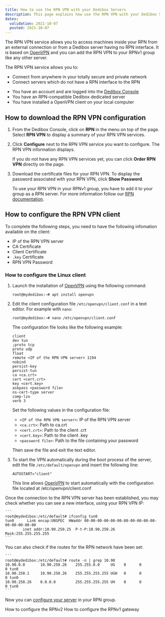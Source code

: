 ```yaml
---
title: How to use the RPN VPN with your Dedibox Servers
description: This page explains how use the RPN VPN with your Dedibox Servers
dates:
  validation: 2021-10-07
  posted: 2021-10-07
---
```


The RPN VPN service allows you to access machines inside your RPN from an external connection or from a Dedibox server having no RPN interface.
It is based on [OpenVPN](/tutorials/install-openvpn/) and you can add the RPN VPN to your RPNv1 group like any other server.

The RPN VPN service allows you to:

* Connect from anywhere in your totally secure and private network    
* Connect servers which do not have a RPN interface to the RPN

<Message type="requirement">

* You have an account and are logged into the [Dedibox Console](https://console.online.net)
* You have an RPN-compatible Dedibox dedicated server
* You have installed a OpenVPN client on your local computer

</Message>


## How to download the RPN VPN configuration

1. From the Dedibox Console, click on **RPN** in the menu on top of the page. Select **RPN VPN** to display a summary of your RPN VPN services.

    <Lightbox src="scaleway-rpn-vpn-01.png" alt="" />

2. Click **Configure** next to the RPN VPN service you want to configure. The RPN VPN information displays.

    <Lightbox src="scaleway-rpn-vpn-02.png" alt="" />

    <Message type="tip">

    If you do not have any RPN VPN services yet, you can click **Order RPN VPN** directly on the page.

    </Message>

3. Download the certificate files for your RPN VPN. To display the password associated with your RPN VPN, click **Show Password**.

    <Lightbox src="scaleway-rpn-vpn-03.png" alt="" />

    <Message type="note">

    To use your RPN VPN in your RPNv1 group, you have to add it to your group as a RPN server. For more information follow our [RPN documentation](/dedibox-network/rpn/quickstart/).

    </Message>

## How to configure the RPN VPN client

<Message type="requirement">

To complete the following steps, you need to have the following infomation available on the client:
  * IP of the RPN VPN server
  * CA Certificate
  * Client Certificate
  * `.key` Certificate
  * RPN VPN Password

</Message>

### How to configure the Linux client

1.  Launch the installation of [OpenVPN](/tutorials/install-openvpn/) using the following command:

    ```
    root@mydedibox:~# apt install openvpn
    ```

2. Edit the client configuration file `/etc/openvpn/client.conf` in a text editor. For example with `nano`: 

    ```
    root@mydedibox:~# nano /etc/openvpn/client.conf
    ```
    
    The configuration file looks like the following example:

    ```
    client
    dev tun
    ;proto tcp
    proto udp
    float
    remote <IP of the RPN VPN server> 1194
    nobind
    persist-key
    persist-tun
    ca <ca.crt>
    cert <cert.crt>
    key <cert.key>
    askpass <password file>
    ns-cert-type server
    comp-lzo
    verb 3
    ```

    Set the following values in the configuration file:

    * `<IP of the RPN VPN server>`: IP of the RPN VPN server
    * `<ca.crt>`: Path to ca.crt
    * `<cert.crt>`: Path to the client .crt
    * `<cert.key>`: Path to the client .key
    * `<password file>`: Path to the file containing your password

    Then save the file and exit the text editor.

3. To start the VPN automatically during the boot process of the server, edit the file `/etc/default/openvpn` and insert the following line:

    ```
    AUTOSTART="client"
    ```

    This line allows [OpenVPN](/tutorials/install-openvpn/) to start automatically with the configuration file located at /etc/openvpn/client.conf

Once the connection to the RPN VPN server has been established, you may check whether you can see a new interface, using your RPN VPN IP:

    ```
    root@mydedibox:/etc/default# ifconfig tun0
    tun0      Link encap:UNSPEC  HWaddr 00-00-00-00-00-00-00-00-00-00-00-00-00-00-00-00  
            inet addr:10.90.250.25  P-t-P:10.90.250.26  Mask:255.255.255.255
    ```

You can also check if the routes for the RPN network have been set:

    ```
    root@mydedibox:/etc/default# route -n | grep 10.90
    10.90.0.0       10.90.250.26    255.255.0.0     UG    0      0        0 tun0
    10.90.250.1     10.90.250.26    255.255.255.255 UGH   0      0        0 tun0
    10.90.250.26    0.0.0.0         255.255.255.255 UH    0      0        0 tun0
    ```

Now you can [configure your server](/dedibox-network/rpn/quickstart/) in your RPN group.

<Navigation title="See Also">
  <PreviousButton to="/dedibox-network/rpn/how-to/configure-rpnv2/">How to configure the RPNv2</PreviousButton>
  <NextButton to="/dedibox-network/rpn/how-to/configure-rpnv1-gateway/">How to configure the RPNv1 gateway</NextButton>
</Navigation>
